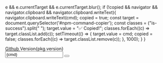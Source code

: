 
  e && e.currentTarget && e.currentTarget.blur();
  if (!copied && navigator && navigator.clipboard && navigator.clipboard.writeText){
    navigator.clipboard.writeText(cmd);
    copied = true;
    const target = document.querySelector('#npm-command-copier');
    const classes = ("is-success").split(" ");
    target.value = "✅ Copied!";
    classes.forEach((c) => target.classList.add(c));
    setTimeout(() => {
      target.value = cmd;
      copied = false;
      classes.forEach((c) => target.classList.remove(c));
    }, 1000);
  }
}

<div className="page-top-right-artifacts box">
  <div className="artifact-item-block">
    <a className="artifact-item" href="https://github.com/kws3media/ui/tree/master/packages/%40kws3/ui" target="_blank">
      <span class="icon-text">
        <span className="icon">
          <i className="fa fa-github"></i>
        </span>
        <span>Github</span>
      </span>
    </a>
    <span className="artifact-item tags has-addons"><span className="tag">Version</span><span className="tag is-primary">{pkg.version}</span></span>
  </div>
  
  <div className="artifact-item-block is-hidden-mobile">
    <div className="field has-addons">
      <span className="control"><input id="npm-command-copier" className="input is-small has-background-light is-family-monospace" readOnly value={cmd} /></span>
      <span className="control">
        <button className="button is-small" title="Copy to clipboard" onClick={ctc}>
          <span className="icon">
            <i className="fa fa-copy"></i>
          </span>
        </button>
      </span>
    </div>
  </div>
</div>